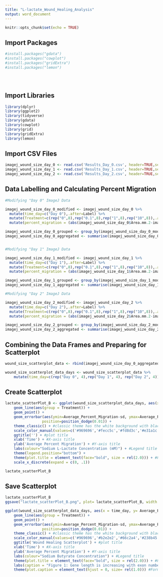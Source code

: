 ```yaml
---
title: "L-lactate_Wound_Healing_Analysis"
output: word_document
---
```


```r
knitr::opts_chunk$set(echo = TRUE)
```

## Import Packages

```r

#install.packages("gdata")
#install.packages("cowplot")
#install.packages("gridExtra")
#install.packages("lemon")





```

## Import Libraries

```r
library(dplyr)
library(ggplot2)
library(tidyverse)
library(gdata)
library(cowplot)
library(grid)
library(gridExtra)
library(lemon)
```
## Import CSV Files

```r
imagej_wound_size_day_0 <- read.csv('Results_Day_0.csv', header=TRUE,sep = ",")
imagej_wound_size_day_1 <- read.csv('Results_Day_1.csv', header=TRUE,sep = ",")
imagej_wound_size_day_2 <- read.csv('Results_Day_2.csv', header=TRUE,sep = ",")

```


## Data Labelling and Calculating Percent Migration

```r

#Modifying "Day 0" ImageJ Data

imagej_wound_size_day_0_modified <- imagej_wound_size_day_0 %>%
  mutate(time_day=c("Day 0"),.after=Label) %>%
  mutate(Treatment=c(rep("0",8),rep("0.1",8),rep("1",8),rep("10",8)),.after=time_day) %>%
  mutate(percent_migration = (abs(imagej_wound_size_day_0$Area.mm.2-imagej_wound_size_day_0$Area.mm.2)/imagej_wound_size_day_0$Area.mm.2)*100)

imagej_wound_size_day_0_grouped <- group_by(imagej_wound_size_day_0_modified, Treatment)
imagej_wound_size_day_0_aggregated <- summarise(imagej_wound_size_day_0_grouped, Average_Percent_Migration=mean(percent_migration), sd=sd(percent_migration))


#Modifying "Day 1" ImageJ Data

imagej_wound_size_day_1_modified <- imagej_wound_size_day_1 %>%
  mutate(time_day=c("Day 1"),.after=Label) %>%
  mutate(Treatment=c(rep("0",8),rep("0.1",8),rep("1",8),rep("10",8)),.after=time_day) %>%
  mutate(percent_migration = (abs(imagej_wound_size_day_1$Area.mm.2-imagej_wound_size_day_0$Area.mm.2)/imagej_wound_size_day_0$Area.mm.2)*100)

imagej_wound_size_day_1_grouped <- group_by(imagej_wound_size_day_1_modified, Treatment)
imagej_wound_size_day_1_aggregated <- summarise(imagej_wound_size_day_1_grouped, Average_Percent_Migration=mean(percent_migration), sd=sd(percent_migration))

#Modifying "Day 2" ImageJ Data

imagej_wound_size_day_2_modified <- imagej_wound_size_day_2 %>%
  mutate(time_day=c("Day 2"),.after=Label) %>%
  mutate(Treatment=c(rep("0",8),rep("0.1",8),rep("1",8),rep("10",8)),.after=time_day) %>%
  mutate(percent_migration = (abs(imagej_wound_size_day_2$Area.mm.2-imagej_wound_size_day_0$Area.mm.2)/imagej_wound_size_day_0$Area.mm.2)*100)

imagej_wound_size_day_2_grouped <- group_by(imagej_wound_size_day_2_modified, Treatment)
imagej_wound_size_day_2_aggregated <- summarise(imagej_wound_size_day_2_grouped, Average_Percent_Migration=mean(percent_migration), sd=sd(percent_migration))

```

## Combining the Data Frames and Preparing for Scatterplot


```r

wound_size_scatterplot_data <- rbind(imagej_wound_size_day_0_aggregated,imagej_wound_size_day_1_aggregated,imagej_wound_size_day_2_aggregated)

wound_size_scatterplot_data_days <- wound_size_scatterplot_data %>%
    mutate(time_day=c(rep("Day 0", 4),rep("Day 1", 4), rep("Day 2", 4)) ,.before=Treatment)


```

## Create Scatterplot

```r

lactate_scatterPlot_B <- ggplot(wound_size_scatterplot_data_days, aes(x = time_day, y= Average_Percent_Migration, col = Treatment)) +
    geom_line(aes(group = Treatment)) +  
    geom_point() +
    geom_errorbar(aes(ymin=Average_Percent_Migration-sd, ymax=Average_Percent_Migration+sd), width=.1,
                 position=position_dodge(0.01)) +
    theme_classic() + #classic theme has the white background with black axis titles +
    scale_color_manual(values=c('#969696','#fecc5c','#fd8d3c','#e31a1c')) +
    ggtitle('') + #plot title
    xlab('Time') + #X-axis title
    ylab('Average Percent Migration') + #Y-axis title
    labs(colour="Sodium L-Lactate Concentration (mM)") + #Legend title
    theme(legend.position="bottom") +
    theme(plot.title = element_text(face="bold", size = rel(2.0))) + #Format the plot title with bold and increased size
    scale_x_discrete(expand = c(0, .1))

lactate_scatterPlot_B


```

## Save Scatterplot


```r

lactate_scatterPlot_B
ggsave("lactate_scatterPlot_B.png", plot= lactate_scatterPlot_B, width = 30, height = 20, units = "cm")


```




```r

ggplot(wound_size_scatterplot_data_days, aes(x = time_day, y= Average_Percent_Migration, col = Treatment)) +
    geom_line(aes(group = Treatment)) +  
    geom_point() +
    geom_errorbar(aes(ymin=Average_Percent_Migration-sd, ymax=Average_Percent_Migration+sd), width=.1,
                 position=position_dodge(0.01)) +
    theme_classic() + #classic theme has the white background with black axis titles +
    scale_color_manual(values=c('#969696','#b2e2e2','#66c2a4','#238b45')) +
    ggtitle('Wound Healing Scatterplot') + #plot title
    xlab('Time') + #X-axis title
    ylab('Average Percent Migration') + #Y-axis title
    labs(colour="Sodium Butyrate Concentration") + #Legend title
    theme(plot.title = element_text(face="bold", size = rel(2.0))) + #Format the plot title with bold and increased size
    labs(caption = "Figure 1: Gene length is increasing with exon number.") + #Adding the figure title
    theme(plot.caption = element_text(hjust = 0, size= rel(1.0))) #Format the figure title to adjust to left side of the plot


```

